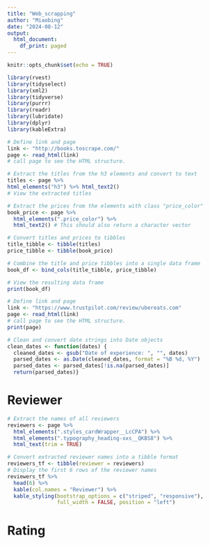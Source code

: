 ```yaml
---
title: "Web_scrapping"
author: "Miaobing"
date: "2024-08-12"
output:
  html_document:
    df_print: paged
---
```


```r
knitr::opts_chunk$set(echo = TRUE)
```

```r
library(rvest)
library(tidyselect)
library(xml2)
library(tidyverse)
library(purrr)
library(readr)
library(lubridate)
library(dplyr)
library(kableExtra)
```

```r
# Define link and page
link <- "http://books.toscrape.com/"
page <- read_html(link)
# call page to see the HTML structure.
```

```r
# Extract the titles from the h3 elements and convert to text
titles <- page %>%
html_elements("h3") %>% html_text2()
# View the extracted titles
```

```r
# Extract the prices from the elements with class "price_color"
book_price <- page %>%
  html_elements(".price_color") %>%
  html_text2() # This should also return a character vector

# Convert titles and prices to tibbles
title_tibble <- tibble(titles)
price_tibble <- tibble(book_price)

# Combine the title and price tibbles into a single data frame
book_df <- bind_cols(title_tibble, price_tibble)

# View the resulting data frame
print(book_df)
```
```r
# Define link and page
link <- "https://www.trustpilot.com/review/ubereats.com"
page <- read_html(link)
# call page to see the HTML structure.
print(page)
```
```r
# Clean and convert date strings into Date objects
clean_dates <- function(dates) {
  cleaned_dates <- gsub("Date of experience: ", "", dates)
  parsed_dates <- as.Date(cleaned_dates, format = "%B %d, %Y")
  parsed_dates <- parsed_dates[!is.na(parsed_dates)]
  return(parsed_dates)}
```

# Reviewer
```r
# Extract the names of all reviewers
reviewers <- page %>%
  html_elements(".styles_cardWrapper__LcCPA") %>%
  html_elements(".typography_heading-xxs__QKBS8") %>%
  html_text(trim = TRUE)

# Convert extracted reviewer names into a tibble format
reviewers_tf <- tibble(reviewer = reviewers)
# Display the first 6 rows of the reviewer names
reviewers_tf %>%
  head(6) %>%
  kable(col.names = "Reviewer") %>%
  kable_styling(bootstrap_options = c("striped", "responsive"),
                full_width = FALSE, position = "left")
```

# Rating




